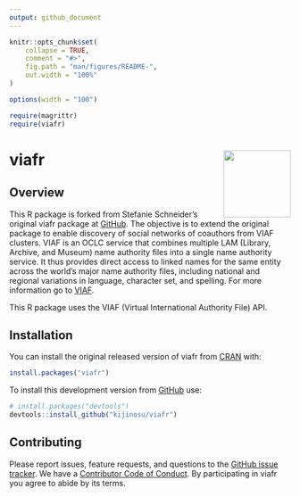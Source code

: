 ```yaml
---
output: github_document
---
```


<!-- README.md is generated from README.Rmd. Please edit that file -->

```r
knitr::opts_chunk$set(
	collapse = TRUE,
	comment = "#>",
	fig.path = "man/figures/README-",
	out.width = "100%"
)

options(width = "100")

require(magrittr)
require(viafr)
```

# viafr <img src="man/figures/logo.png" align="right" width="120" />


## Overview

This R package is forked from Stefanie Schneider's original viafr package at [GitHub](https://github.com/stefanieschneider/viafr).
The objective is to extend the original package to enable discovery of social networks of coauthors from VIAF clusters. 
VIAF is an OCLC service that combines multiple LAM (Library, Archive, and Museum) name authority files into a single name authority service.
It thus provides direct access to linked names for the same entity across the world's major name authority files, including national and regional
variations in language, character set, and spelling. For more information go to [VIAF](https://viaf.org/).

This R package uses the VIAF (Virtual International Authority File) API. 

## Installation

You can install the original released version of viafr from [CRAN](https://CRAN.R-project.org) with:

``` r
install.packages("viafr")
```

To install this development version from [GitHub](https://github.com/kijinosu/viafr) use:

``` r
# install.packages("devtools")
devtools::install_github("kijinosu/viafr")	
```


## Contributing

Please report issues, feature requests, and questions to the [GitHub issue tracker](https://github.com/stefanieschneider/viafr/issues). We have a [Contributor Code of Conduct](https://github.com/stefanieschneider/viafr/blob/master/CODE_OF_CONDUCT.md). By participating in viafr you agree to abide by its terms.
